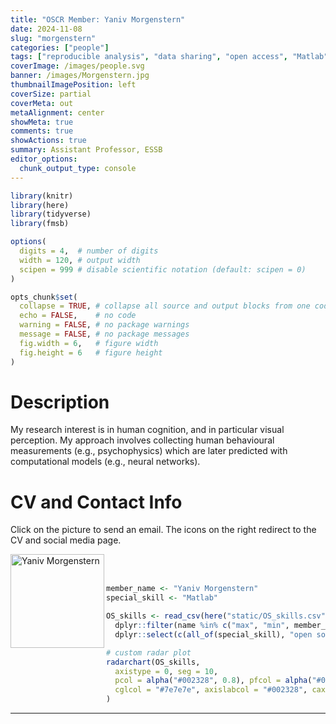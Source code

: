 ```yaml
---
title: "OSCR Member: Yaniv Morgenstern"
date: 2024-11-08
slug: "morgenstern"
categories: ["people"]
tags: ["reproducible analysis", "data sharing", "open access", "Matlab", "school-essb"] # top 3 categories + unique + school
coverImage: /images/people.svg
banner: /images/Morgenstern.jpg
thumbnailImagePosition: left
coverSize: partial
coverMeta: out
metaAlignment: center
showMeta: true
comments: true
showActions: true
summary: Assistant Professor, ESSB
editor_options: 
  chunk_output_type: console
---
```


```r

library(knitr)
library(here)
library(tidyverse)
library(fmsb)

options(
  digits = 4,  # number of digits
  width = 120, # output width
  scipen = 999 # disable scientific notation (default: scipen = 0)
)

opts_chunk$set(
  collapse = TRUE, # collapse all source and output blocks from one code chunk into a single block
  echo = FALSE,    # no code
  warning = FALSE, # no package warnings
  message = FALSE, # no package messages
  fig.width = 6,   # figure width
  fig.height = 6   # figure height
)

```

# Description

My research interest is in human cognition, and in particular visual perception. My approach involves collecting human behavioural measurements (e.g., psychophysics) which are later predicted with computational models (e.g., neural networks).

# CV and Contact Info

Click on the picture to send an email. The icons on the right redirect to the CV and social media page.

<!-- EMAIL -->
<p>
  <a href="mailto:morgenstern@essb.eur.nl">
  <img border="0" alt="Yaniv Morgenstern" src="/images/Morgenstern.jpg" width="150" height="150" align="left">
  </a>
</p>

<!-- CV -->
<p align="center">
  <a href="https://www.dropbox.com/scl/fi/wyao548jjtqs0divg255r/YanivMorgensternCV.pdf?rlkey=die68mcma56iwynv87qrrk31q&st=eh1cox90&dl=0" class="fa fa-file fa-2x" style="color:#00B969;">
  </a>
</p>

<!-- GOOGLE SCHOLAR -->
<p align="center">
  <a href="https://scholar.google.com/citations?user=hlcfRkYAAAAJ&hl=en" class="ai ai-google-scholar fa-2x" style="color:#000000;">
  </a>
</p>

<BR><BR>

<!-- # Expertise -->

```r

member_name <- "Yaniv Morgenstern"
special_skill <- "Matlab"

OS_skills <- read_csv(here("static/OS_skills.csv")) %>%
  dplyr::filter(name %in% c("max", "min", member_name)) %>%
  dplyr::select(c(all_of(special_skill), "open source software", "open access", "data management", "reproducible analysis", "data sharing", "preregistration"))

# custom radar plot
radarchart(OS_skills,
  axistype = 0, seg = 10,
  pcol = alpha("#002328", 0.8), pfcol = alpha("#00B969", 0.6), plwd = 4, centerzero = TRUE, # polygon
  cglcol = "#7e7e7e", axislabcol = "#002328", caxislabels = seq(0, 10, 2), cglwd = 0.8 # grid
)

```

***


